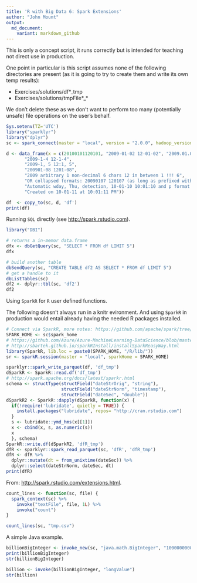 ```yaml
---
title: 'R with Big Data 6: Spark Extensions'
author: "John Mount"
output:
  md_document:
    variant: markdown_github
---
```


This is only a concept script, it runs correctly but is intended for
teaching not direct use in production.

One point in particular is this script assumes none of the following directories are present (as it is going to try to create them and write its own temp results):

  * Exercises/solutions/df*_tmp
  * Exercises/solutions/tmpFile*_*

We don't delete these as we don't want to perform too many (potentially unsafe) file operations on the user's behalf.



```r
Sys.setenv(TZ='UTC')
library("sparklyr")
library("dplyr")
sc <- spark_connect(master = "local", version = "2.0.0", hadoop_version="2.7")
```


```r
d <- data_frame(x = c(20100101120101, "2009-01-02 12-01-02", "2009.01.03 12:01:03",
       "2009-1-4 12-1-4",
       "2009-1, 5 12:1, 5",
       "200901-08 1201-08",
       "2009 arbitrary 1 non-decimal 6 chars 12 in between 1 !!! 6",
       "OR collapsed formats: 20090107 120107 (as long as prefixed with zeros)",
       "Automatic wday, Thu, detection, 10-01-10 10:01:10 and p format: AM",
       "Created on 10-01-11 at 10:01:11 PM"))

df  <- copy_to(sc, d, 'df')
print(df)
```

Running `SQL` directly (see [http://spark.rstudio.com](http://spark.rstudio.com)).

```r
library("DBI")

# returns a in-memor data.frame
dfx <- dbGetQuery(sc, "SELECT * FROM df LIMIT 5")
dfx

# build another table
dbSendQuery(sc, "CREATE TABLE df2 AS SELECT * FROM df LIMIT 5")
# get a handle to it
dbListTables(sc)
df2 <- dplyr::tbl(sc, 'df2')
df2
```


Using `SparkR` for `R` user defined functions.

The following doesn't always run in a knitr evironment.  And using `SparkR` in production would entail already having the needed R packages installed.

```r
# Connect via SparkR, more notes: https://github.com/apache/spark/tree/master/R
SPARK_HOME <- sc$spark_home
# https://github.com/Azure/Azure-MachineLearning-DataScience/blob/master/Misc/KDDCup2016/Code/SparkR/SparkR_sparklyr_NYCTaxi.Rmd
# http://sbartek.github.io/sparkRInstall/installSparkReasyWay.html
library(SparkR, lib.loc = paste0(SPARK_HOME, "/R/lib/"))
sr <- sparkR.session(master = "local", sparkHome = SPARK_HOME)

sparklyr::spark_write_parquet(df, 'df_tmp')
dSparkR <- SparkR::read.df('df_tmp')
# http://spark.apache.org/docs/latest/sparkr.html
schema <- structType(structField("dateStrOrig", "string"), 
                     structField("dateStrNorm", "timestamp"),
                     structField("dateSec", "double"))
dSparkR2 <- SparkR::dapply(dSparkR, function(x) {
  if(!require('lubridate', quietly = TRUE)) {
    install.packages("lubridate", repos= "http://cran.rstudio.com")
  }
  s <- lubridate::ymd_hms(x[[1]])
  x <- cbind(x, s, as.numeric(s))
  x
  }, schema)
SparkR::write.df(dSparkR2, 'dfR_tmp')
dfR <- sparklyr::spark_read_parquet(sc, 'dfR', 'dfR_tmp')
dfR <- dfR %>% 
  dplyr::mutate(dt = from_unixtime(dateSec)) %>%
  dplyr::select(dateStrNorm, dateSec, dt)
print(dfR)
```




From: [http://spark.rstudio.com/extensions.html](http://spark.rstudio.com/extensions.html).

```r
count_lines <- function(sc, file) {
  spark_context(sc) %>% 
    invoke("textFile", file, 1L) %>% 
    invoke("count")
}

count_lines(sc, "tmp.csv")
```

A simple Java example.

```r
billionBigInteger <- invoke_new(sc, "java.math.BigInteger", "1000000000")
print(billionBigInteger)
str(billionBigInteger)

billion <- invoke(billionBigInteger, "longValue")
str(billion)
```




